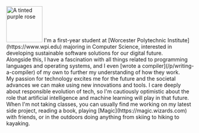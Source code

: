 
<Base pageTitle="About" description="All about me and what I'm interested in.">
  <Image
    src={profilePicture}
    alt="A tinted purple rose"
    width="96"
    height="96"
    class="rounded-full h-24 w-24 mr-4 mb-4 motion-safe:hover:animate-spin"
  />
  I'm a first-year student at [Worcester Polytechnic
  Institute](https://www.wpi.edu) majoring in Computer Science, interested in
  developing sustainable software solutions for our digital future.
  <br />
  Alongside this, I have a fascination with all things related to programming
  languages and operating systems, and I even [wrote a
  compiler](/p/writing-a-compiler) of my own to further my understanding of how
  they work.
  <br />
  My passion for technology excites me for the future and the societal advances
  we can make using new innovations and tools. I care deeply about responsible
  evolution of tech, so I'm cautiously optimistic about the role that artificial
  intelligence and machine learning will play in that future.
  <br />
  When I'm not taking classes, you can usually find me working on my latest side
  project, reading a book, playing [Magic](https://magic.wizards.com) with
  friends, or in the outdoors doing anything from skiing to hiking to kayaking.
</Base>
